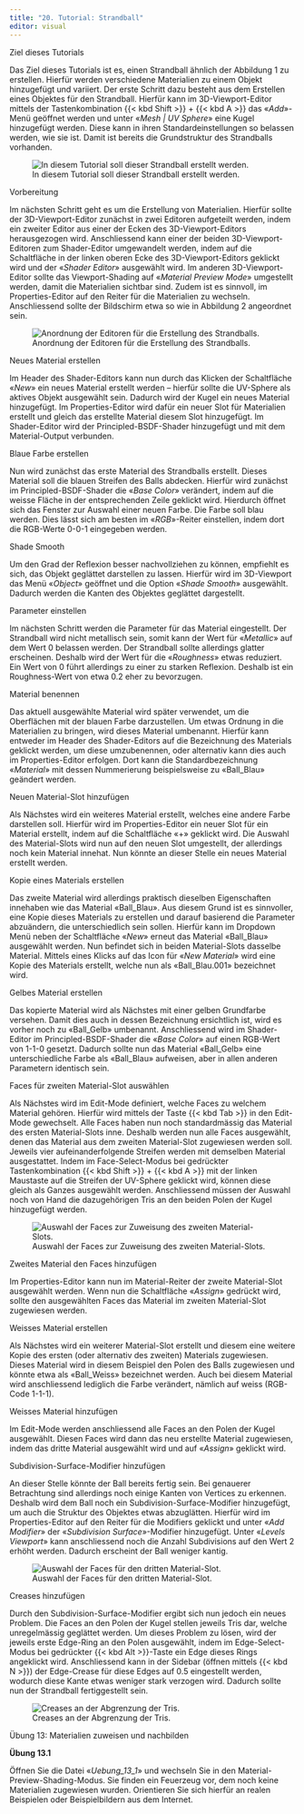 ```yaml
---
title: "20. Tutorial: Strandball"
editor: visual
---
```


::: column-margin
Ziel dieses Tutorials
:::

Das Ziel dieses Tutorials ist es, einen Strandball ähnlich der Abbildung 1 zu erstellen. Hierfür werden verschiedene Materialien zu einem Objekt hinzugefügt und variiert. Der erste Schritt dazu besteht aus dem Erstellen eines Objektes für den Strandball. Hierfür kann im 3D-Viewport-Editor mittels der Tastenkombination {{< kbd Shift >}} + {{< kbd A >}} das «*Add*»-Menü geöffnet werden und unter «*Mesh \| UV Sphere*» eine Kugel hinzugefügt werden. Diese kann in ihren Standardeinstellungen so belassen werden, wie sie ist. Damit ist bereits die Grundstruktur des Strandballs vorhanden.

![In diesem Tutorial soll dieser Strandball erstellt werden.](Images/Chapter_20/1.%20Standball_Rendered.png){#fig-1_1 fig-align="left"}

::: column-margin
Vorbereitung
:::

Im nächsten Schritt geht es um die Erstellung von Materialien. Hierfür sollte der 3D-Viewport-Editor zunächst in zwei Editoren aufgeteilt werden, indem ein zweiter Editor aus einer der Ecken des 3D-Viewport-Editors herausgezogen wird. Anschliessend kann einer der beiden 3D-Viewport-Editoren zum Shader-Editor umgewandelt werden, indem auf die Schaltfläche in der linken oberen Ecke des 3D-Viewport-Editors geklickt wird und der «*Shader Editor*» ausgewählt wird. Im anderen 3D-Viewport-Editor sollte das Viewport-Shading auf «*Material Preview Mode*» umgestellt werden, damit die Materialien sichtbar sind. Zudem ist es sinnvoll, im Properties-Editor auf den Reiter für die Materialien zu wechseln. Anschliessend sollte der Bildschirm etwa so wie in Abbildung 2 angeordnet sein.

![Anordnung der Editoren für die Erstellung des Strandballs.](Images/Chapter_20/2.%20Bildschirmanordnung.png){#fig-1_2 fig-align="left"}

::: column-margin
Neues Material erstellen
:::

Im Header des Shader-Editors kann nun durch das Klicken der Schaltfläche «*New*» ein neues Material erstellt werden – hierfür sollte die UV-Sphere als aktives Objekt ausgewählt sein. Dadurch wird der Kugel ein neues Material hinzugefügt. Im Properties-Editor wird dafür ein neuer Slot für Materialien erstellt und gleich das erstellte Material diesem Slot hinzugefügt. Im Shader-Editor wird der Principled-BSDF-Shader hinzugefügt und mit dem Material-Output verbunden.

::: column-margin
Blaue Farbe erstellen
:::

Nun wird zunächst das erste Material des Strandballs erstellt. Dieses Material soll die blauen Streifen des Balls abdecken. Hierfür wird zunächst im Principled-BSDF-Shader die «*Base Color*» verändert, indem auf die weisse Fläche in der entsprechenden Zeile geklickt wird. Hierdurch öffnet sich das Fenster zur Auswahl einer neuen Farbe. Die Farbe soll blau werden. Dies lässt sich am besten im «*RGB*»-Reiter einstellen, indem dort die RGB-Werte 0-0-1 eingegeben werden.

::: column-margin
Shade Smooth
:::

Um den Grad der Reflexion besser nachvollziehen zu können, empfiehlt es sich, das Objekt geglättet darstellen zu lassen. Hierfür wird im 3D-Viewport das Menü «*Object*» geöffnet und die Option «*Shade Smooth*» ausgewählt. Dadurch werden die Kanten des Objektes geglättet dargestellt.

::: column-margin
Parameter einstellen
:::

Im nächsten Schritt werden die Parameter für das Material eingestellt. Der Strandball wird nicht metallisch sein, somit kann der Wert für «*Metallic*» auf dem Wert 0 belassen werden. Der Strandball sollte allerdings glatter erscheinen. Deshalb wird der Wert für die «*Roughness*» etwas reduziert. Ein Wert von 0 führt allerdings zu einer zu starken Reflexion. Deshalb ist ein Roughness-Wert von etwa 0.2 eher zu bevorzugen.

::: column-margin
Material benennen
:::

Das aktuell ausgewählte Material wird später verwendet, um die Oberflächen mit der blauen Farbe darzustellen. Um etwas Ordnung in die Materialien zu bringen, wird dieses Material umbenannt. Hierfür kann entweder im Header des Shader-Editors auf die Bezeichnung des Materials geklickt werden, um diese umzubenennen, oder alternativ kann dies auch im Properties-Editor erfolgen. Dort kann die Standardbezeichnung «*Material*» mit dessen Nummerierung beispielsweise zu «Ball_Blau» geändert werden.

::: column-margin
Neuen Material-Slot hinzufügen
:::

Als Nächstes wird ein weiteres Material erstellt, welches eine andere Farbe darstellen soll. Hierfür wird im Properties-Editor ein neuer Slot für ein Material erstellt, indem auf die Schaltfläche «+» geklickt wird. Die Auswahl des Material-Slots wird nun auf den neuen Slot umgestellt, der allerdings noch kein Material innehat. Nun könnte an dieser Stelle ein neues Material erstellt werden.

::: column-margin
Kopie eines Materials erstellen
:::

Das zweite Material wird allerdings praktisch dieselben Eigenschaften innehaben wie das Material «Ball_Blau». Aus diesem Grund ist es sinnvoller, eine Kopie dieses Materials zu erstellen und darauf basierend die Parameter abzuändern, die unterschiedlich sein sollen. Hierfür kann im Dropdown Menü neben der Schaltfläche «*New*» erneut das Material «Ball_Blau» ausgewählt werden. Nun befindet sich in beiden Material-Slots dasselbe Material. Mittels eines Klicks auf das Icon für «*New Material*» wird eine Kopie des Materials erstellt, welche nun als «Ball_Blau.001» bezeichnet wird.

::: column-margin
Gelbes Material erstellen
:::

Das kopierte Material wird als Nächstes mit einer gelben Grundfarbe versehen. Damit dies auch in dessen Bezeichnung ersichtlich ist, wird es vorher noch zu «Ball_Gelb» umbenannt. Anschliessend wird im Shader-Editor im Principled-BSDF-Shader die «*Base Color*» auf einen RGB-Wert von 1-1-0 gesetzt. Dadurch sollte nun das Material «Ball_Gelb» eine unterschiedliche Farbe als «Ball_Blau» aufweisen, aber in allen anderen Parametern identisch sein.

::: column-margin
Faces für zweiten Material-Slot auswählen
:::

Als Nächstes wird im Edit-Mode definiert, welche Faces zu welchem Material gehören. Hierfür wird mittels der Taste {{< kbd Tab >}} in den Edit-Mode gewechselt. Alle Faces haben nun noch standardmässig das Material des ersten Material-Slots inne. Deshalb werden nun alle Faces ausgewählt, denen das Material aus dem zweiten Material-Slot zugewiesen werden soll. Jeweils vier aufeinanderfolgende Streifen werden mit demselben Material ausgestattet. Indem im Face-Select-Modus bei gedrückter Tastenkombination {{< kbd Shift >}} + {{< kbd A >}} mit der linken Maustaste auf die Streifen der UV-Sphere geklickt wird, können diese gleich als Ganzes ausgewählt werden. Anschliessend müssen der Auswahl noch von Hand die dazugehörigen Tris an den beiden Polen der Kugel hinzugefügt werden.

![Auswahl der Faces zur Zuweisung des zweiten Material-Slots.](Images/Chapter_20/3.%20Auswahl_Material2.png){#fig-1_3 fig-align="left"}

::: column-margin
Zweites Material den Faces hinzufügen
:::

Im Properties-Editor kann nun im Material-Reiter der zweite Material-Slot ausgewählt werden. Wenn nun die Schaltfläche «*Assign*» gedrückt wird, sollte den ausgewählten Faces das Material im zweiten Material-Slot zugewiesen werden.

::: column-margin
Weisses Material erstellen
:::

Als Nächstes wird ein weiterer Material-Slot erstellt und diesem eine weitere Kopie des ersten (oder alternativ des zweiten) Materials zugewiesen. Dieses Material wird in diesem Beispiel den Polen des Balls zugewiesen und könnte etwa als «Ball_Weiss» bezeichnet werden. Auch bei diesem Material wird anschliessend lediglich die Farbe verändert, nämlich auf weiss (RGB-Code 1-1-1).

::: column-margin
Weisses Material hinzufügen
:::

Im Edit-Mode werden anschliessend alle Faces an den Polen der Kugel ausgewählt. Diesen Faces wird dann das neu erstellte Material zugewiesen, indem das dritte Material ausgewählt wird und auf «*Assign*» geklickt wird.

::: column-margin
Subdivision-Surface-Modifier hinzufügen
:::

An dieser Stelle könnte der Ball bereits fertig sein. Bei genauerer Betrachtung sind allerdings noch einige Kanten von Vertices zu erkennen. Deshalb wird dem Ball noch ein Subdivision-Surface-Modifier hinzugefügt, um auch die Struktur des Objektes etwas abzuglätten. Hierfür wird im Properties-Editor auf den Reiter für die Modifiers geklickt und unter «*Add Modifier*» der «*Subdivision Surface*»-Modifier hinzugefügt. Unter «*Levels Viewport*» kann anschliessend noch die Anzahl Subdivisions auf den Wert 2 erhöht werden. Dadurch erscheint der Ball weniger kantig.

![Auswahl der Faces für den dritten Material-Slot.](Images/Chapter_20/4.%20Auswahl_Material_3.png){#fig-1_4 fig-align="left"}

::: column-margin
Creases hinzufügen
:::

Durch den Subdivision-Surface-Modifier ergibt sich nun jedoch ein neues Problem. Die Faces an den Polen der Kugel stellen jeweils Tris dar, welche unregelmässig geglättet werden. Um dieses Problem zu lösen, wird der jeweils erste Edge-Ring an den Polen ausgewählt, indem im Edge-Select-Modus bei gedrückter {{< kbd Alt >}}-Taste ein Edge dieses Rings angeklickt wird. Anschliessend kann in der Sidebar (öffnen mittels {{< kbd N >}}) der Edge-Crease für diese Edges auf 0.5 eingestellt werden, wodurch diese Kante etwas weniger stark verzogen wird. Dadurch sollte nun der Strandball fertiggestellt sein.

![Creases an der Abgrenzung der Tris.](Images/Chapter_20/5.%20Creases.png){#fig-1_5 fig-align="left"}

:::::: exercisebox
:::: exercisebox-header
::: exercisebox-icon
:::

Übung 13: Materialien zuweisen und nachbilden
::::

::: exercisebox-body
**Übung 13.1**

Öffnen Sie die Datei «*Uebung_13_1*» und wechseln Sie in den Material-Preview-Shading-Modus. Sie finden ein Feuerzeug vor, dem noch keine Materialien zugewiesen wurden. Orientieren Sie sich hierfür an realen Beispielen oder Beispielbildern aus dem Internet.
:::
::::::
